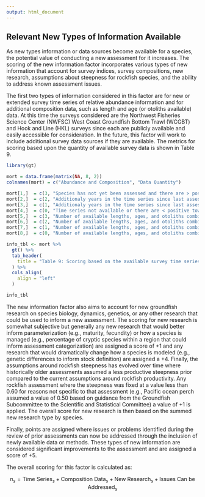 ```yaml
---
output: html_document
---
```


## Relevant New Types of Information Available

As new types information or data sources become available for a species, the potential value of conducting a new assessment for it increases. The scoring of the new information factor incorporates various types of new information that account for survey indices, survey compositions, new research, assumptions about steepness for rockfish species, and the ability to address known assessment issues. 

The first two types of information considered in this factor are for new or extended survey time series of relative abundance information and for additional composition data, such as length and age (or otoliths available) data. At this time the surveys considered are the Northwest Fisheries Science Center (NWFSC) West Coast Groundfish Bottom Trawl (WCGBT) and Hook and Line (HKL) surveys since each are publicly available and easily accessible for consideration. In the future, this factor will work to include additional survey data sources if they are available. The metrics for scoring based upon the quantity of available survey data is shown in Table 9.


```r
library(gt)

mort = data.frame(matrix(NA, 8, 2))
colnames(mort) = c("Abundance and Composition", "Data Quantity")

mort[1,]  = c(3, "Species has not yet been assessed and there are > positive tows by year on average.")
mort[2,]  = c(2, "Additionaly years in the time series since last assessment is > 10 years and > positive tows by year on average.")
mort[3,]  = c(1, "Additionaly years in the time series since last assessment is > 5 and \\(\\le \\) 10 years and > positive tows by year on average.")
mort[4,]  = c(0, "Time series not available or there are < positive tows by year on average.")
mort[5,]  = c(3, "Number of available lengths, ages, and otoliths combined > 20,000 since last assessment.")
mort[6,]  = c(2, "Number of available lengths, ages, and otoliths combined > 10,000 and \\(\\le \\) 20,000 since last assessment.")
mort[7,]  = c(1, "Number of available lengths, ages, and otoliths combined > 5,000 and \\(\\le \\) 10,000 since last assessment.")
mort[8,]  = c(0, "Number of available lengths, ages, and otoliths combined \\(\\le \\) 5,000 since last assessment.")

info_tbl <- mort %>%
  gt() %>%
  tab_header(
    title = "Table 9: Scoring based on the available survey time series of relative abundance and survey composition data."
  ) %>%
  cols_align(
    align = "left"
  )

info_tbl

```


The new information factor also aims to account for new groundfish research on species biology, dynamics, genetics, or any other research that could be used to inform a new assessment. The scoring for new research is somewhat subjective but generally any new research that would better inform parameterization (e.g., maturity, fecundity) or how a species is managed (e.g., percentage of cryptic species within a region that could inform assessment categorization) are assigned a score of +1 and any research that would dramatically change how a species is modeled (e.g., genetic differences to inform stock definition) are assigned a +4. Finally, the assumptions around rockfish steepness has evolved over time where historically older assessments assumed a less productive steepness prior compared to the current assumptions around rockfish productivity. Any rockfish assessment where the steepness was fixed at a value less than 0.60 for reasons not specific to that assessment (e.g., Pacific ocean perch assumed a value of 0.50 based on guidance from the Groundfish Subcommittee to the Scientific and Statistical Committee) a value of +1 is applied. The overall score for new research is then based on the summed new research type by species. 

Finally, points are assigned where issues or problems identified during the review of prior assessments can now be addressed through the inclusion of newly available data or methods. These types of new information are considered significant improvements to the assessment and are assigned a score of +5.  

The overall scoring for this factor is calculated as:

$$
n_s = \text{Time Series}_s + \text{Composition Data}_s + \text{New Research}_s +  \text{Issues Can be Addressed}_s
$$
